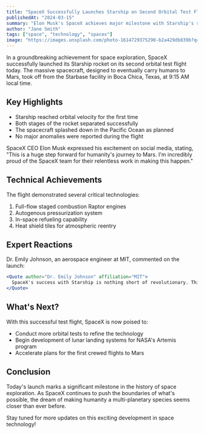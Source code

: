 ```yaml
---
title: "SpaceX Successfully Launches Starship on Second Orbital Test Flight"
publishedAt: "2024-03-15"
summary: "Elon Musk's SpaceX achieves major milestone with Starship's successful orbital test, paving the way for future Mars missions"
author: "Jane Smith"
tags: ["space", "technology", "spacex"]
image: "https://images.unsplash.com/photo-1614729375290-b2a429db839b?q=80&w=1000"
---
```


In a groundbreaking achievement for space exploration, SpaceX successfully launched its Starship rocket on its second orbital test flight today. The massive spacecraft, designed to eventually carry humans to Mars, took off from the Starbase facility in Boca Chica, Texas, at 9:15 AM local time.

## Key Highlights

- Starship reached orbital velocity for the first time
- Both stages of the rocket separated successfully
- The spacecraft splashed down in the Pacific Ocean as planned
- No major anomalies were reported during the flight

SpaceX CEO Elon Musk expressed his excitement on social media, stating, "This is a huge step forward for humanity's journey to Mars. I'm incredibly proud of the SpaceX team for their relentless work in making this happen."

## Technical Achievements

The flight demonstrated several critical technologies:

1. Full-flow staged combustion Raptor engines
2. Autogenous pressurization system
3. In-space refueling capability
4. Heat shield tiles for atmospheric reentry

## Expert Reactions

Dr. Emily Johnson, an aerospace engineer at MIT, commented on the launch:

```jsx
<Quote author="Dr. Emily Johnson" affiliation="MIT">
  SpaceX's success with Starship is nothing short of revolutionary. This test flight brings us one step closer to sustainable interplanetary travel.
</Quote>
```

## What's Next?

With this successful test flight, SpaceX is now poised to:

- Conduct more orbital tests to refine the technology
- Begin development of lunar landing systems for NASA's Artemis program
- Accelerate plans for the first crewed flights to Mars

## Conclusion

Today's launch marks a significant milestone in the history of space exploration. As SpaceX continues to push the boundaries of what's possible, the dream of making humanity a multi-planetary species seems closer than ever before.

Stay tuned for more updates on this exciting development in space technology!
